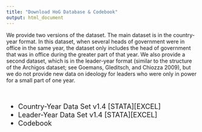 ```yaml
---
title: "Download HoG Database & Codebook"
output: html_document
---
```


We provide two versions of the dataset. The main dataset is in the country-year format. In this dataset, when several heads of government were in office in the same year, the dataset only includes the head of
government that was in office during the greater part of that year. We also provide a second dataset, which is in the leader-year format (similar to the structure of the Archigos dataset; see Goemans, Gleditsch, and Chiozza 2009), but we do not provide new data on ideology for leaders who were only in power for a small part of one year.

<br>

<div style="font-size:130%">

* Country-Year Data Set v1.4   [STATA][EXCEL]
* Leader-Year Data Set v1.4    [STATA][EXCEL]
* Codebook

</div>